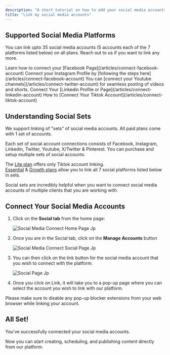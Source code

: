 ```yaml
---
description: "A short tutorial on how to add your social media accounts."
title: "Link my social media accounts"
---
```


## Supported Social Media Platforms

You can link upto 35 social media accounts (5 accounts each of the 7 platforms listed below) on all plans. Reach out to us if you want to link any more.

<AccordionGroup>
  <Accordion title="Facebook" icon="sparkles">
    Learn how to connect your [Facebook Page](/articles/connect-facebook-account)
  </Accordion>
  <Accordion title="Instagram" icon="sparkles">
    Connect your Instagram Profile by [following the steps here](/articles/connect-facebook-account)
  </Accordion>
  <Accordion title="Youtube">
    You can [connect your Youtube channels](/articles/connect-twitter-account) for seamless posting of videos and shorts.
  </Accordion>
  <Accordion title="Linkedin">
    Connect Your [Linkedin Profile or Page](/articles/connect-linkedin-account)
  </Accordion>
  <Accordion title="Tiktok">
    How to [Connect Your Tiktok Account](/articles/connect-tiktok-account)
  </Accordion>
  <Accordion title="X/Twitter">
    
  </Accordion>
  <Accordion title="Pinterest">
    
  </Accordion>
</AccordionGroup>

## Understanding Social Sets

We support linking of "sets" of social media accounts. All paid plans come with 1 set of accounts.

Each set of social account connections consists of Facebook, Instagram, Linkedin, Twitter, Youtube, X/Twitter & Pinterest. You can purchase and setup multiple sets of social accounts.

The <u>Lite plan</u> offers only Tiktok account linking.\
<u>Essential</u> & <u>Growth plans</u> allow you to link all 7 social platforms listed below in sets.

<Info>
  Social sets are incredibly helpful when you want to connect social media accounts of multiple clients that you are working with.
</Info>

## Connect Your Social Media Accounts

1. Click on the **Social tab** from the home page:

   ![Social Media Connect Home Page Jp](/images/social-media-connect-home-page.jpg)
2. Once you are in the Social tab, click on the **Manage Accounts** button

   ![Social Media Connect Social Page Jp](/images/social-media-connect-social-page.jpg)
3. You can then click on the link button for the social media account that you wish to connect with the platform.

   ![Social Page Jp](/images/FB-article/social-page.jpg)
4. Once you click on Link, it will take you to a pop-up page where you can select the account you wish to link with our platform.

<Tip>
  Please make sure to disable any pop-up blocker extensions from your web browser while linking your account.
</Tip>

## All Set\!

You’ve successfully connected your social media accounts.

Now you can start creating, scheduling, and publishing content directly from our platform.